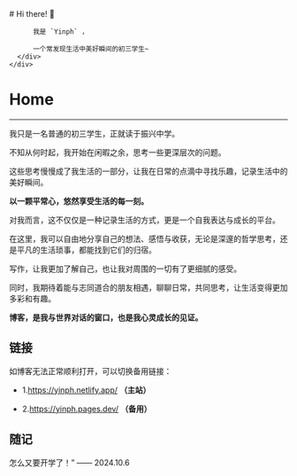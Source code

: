 
<BaseLayout title="首页">
  <BaseCard title="Home">
    <div class="flex">
      <div class="p-6">
          # Hi there! 👋

          我是 `Yinph` ，

          一个常发现生活中美好瞬间的初三学生~
      </div>
    </div>

  </BaseCard>

  <BaseCard title="Home" image="/index.webp">

# Home

---

我只是一名普通的初三学生，正就读于振兴中学。

不知从何时起，我开始在闲暇之余，思考一些更深层次的问题。

这些思考慢慢成了我生活的一部分，让我在日常的点滴中寻找乐趣，记录生活中的美好瞬间。

**以一颗平常心，悠然享受生活的每一刻。**

对我而言，这不仅仅是一种记录生活的方式，更是一个自我表达与成长的平台。

在这里，我可以自由地分享自己的想法、感悟与收获，无论是深邃的哲学思考，还是平凡的生活琐事，都能找到它们的归宿。

写作，让我更加了解自己，也让我对周围的一切有了更细腻的感受。

同时，我期待着能与志同道合的朋友相遇，聊聊日常，共同思考，让生活变得更加多彩和有趣。

**博客，是我与世界对话的窗口，也是我心灵成长的见证。**

## 链接

如博客无法正常顺利打开，可以切换备用链接：

- 1.https://yinph.netlify.app/ **（主站）**

- 2.https://yinph.pages.dev/ **（备用）**

## 随记

<div class="alert"> 怎么又要开学了！”  —— 2024.10.6</div>

  </BaseCard>
</BaseLayout>